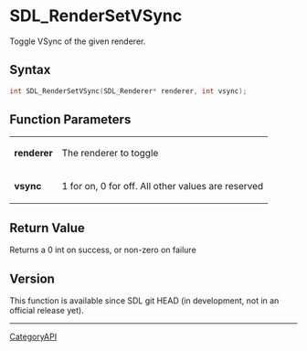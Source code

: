 = SDL_RenderSetVSync =

Toggle VSync of the given renderer.

== Syntax ==

<syntaxhighlight lang='c'>
int SDL_RenderSetVSync(SDL_Renderer* renderer, int vsync);
</syntaxhighlight>

== Function Parameters ==

{|
|'''renderer'''
|The renderer to toggle
|-
|'''vsync'''
|1 for on, 0 for off. All other values are reserved
|}

== Return Value ==

Returns a 0 int on success, or non-zero on failure

== Version ==

This function is available since SDL git HEAD (in development, not in an
official release yet).

----
[[CategoryAPI]]


